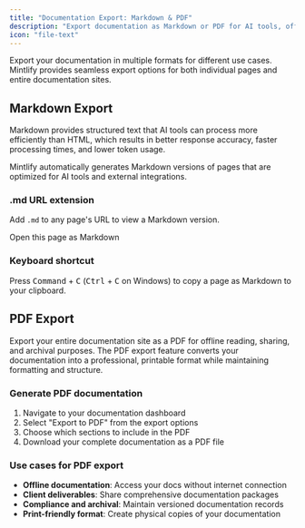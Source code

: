 ```yaml
---
title: "Documentation Export: Markdown & PDF"
description: "Export documentation as Markdown or PDF for AI tools, offline reading, and sharing"
icon: "file-text"
---
```



Export your documentation in multiple formats for different use cases. Mintlify provides seamless export options for both individual pages and entire documentation sites.

## Markdown Export

Markdown provides structured text that AI tools can process more efficiently than HTML, which results in better response accuracy, faster processing times, and lower token usage.

Mintlify automatically generates Markdown versions of pages that are optimized for AI tools and external integrations.

### .md URL extension

Add `.md` to any page's URL to view a Markdown version.

<PreviewButton href="https://mintlify.com/docs/ai/markdown-export.md">Open this page as Markdown</PreviewButton>

### Keyboard shortcut

Press <kbd>Command</kbd> + <kbd>C</kbd> (<kbd>Ctrl</kbd> + <kbd>C</kbd> on Windows) to copy a page as Markdown to your clipboard.

## PDF Export

Export your entire documentation site as a PDF for offline reading, sharing, and archival purposes. The PDF export feature converts your documentation into a professional, printable format while maintaining formatting and structure.

### Generate PDF documentation

1. Navigate to your documentation dashboard
2. Select "Export to PDF" from the export options
3. Choose which sections to include in the PDF
4. Download your complete documentation as a PDF file

### Use cases for PDF export

- **Offline documentation**: Access your docs without internet connection
- **Client deliverables**: Share comprehensive documentation packages
- **Compliance and archival**: Maintain versioned documentation records
- **Print-friendly format**: Create physical copies of your documentation
